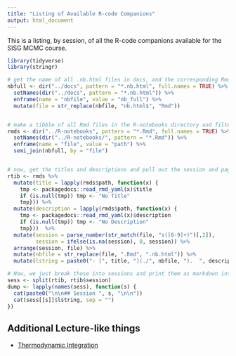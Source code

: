 ```yaml
---
title: "Listing of Available R-code Companions"
output: html_document
---
```


This is a listing, by session, of all the R-code companions available for 
the SISG MCMC course.

```r
library(tidyverse)
library(stringr)
```

```r
# get the name of all .nb.html files in docs, and the corresponding Rmd name
nbfull <- dir("../docs", pattern = "*.nb.html", full.names = TRUE) %>%
  setNames(dir("../docs", pattern = "*.nb.html")) %>%
  enframe(name = "nbfile", value = "nb_full") %>%
  mutate(file = str_replace(nbfile, "nb.html$", "Rmd"))


# make a tibble of all Rmd files in the R-notebooks directory and filter it by nb.htmls in docs
rmds <- dir("../R-notebooks", pattern = "*.Rmd", full.names = TRUE) %>%
  setNames(dir("../R-notebooks/", pattern = "*.Rmd")) %>%
  enframe(name = "file", value = "path") %>%
  semi_join(nbfull, by = "file")


# now, get the titles and descriptions and pull out the session and pages
rtib <- rmds %>%
  mutate(title = lapply(rmds$path, function(x) {
    tmp <- packagedocs::read_rmd_yaml(x)$title
    if (is.null(tmp)) tmp <- "No Title"
    tmp})) %>%
  mutate(description = lapply(rmds$path, function(x) {
    tmp <- packagedocs::read_rmd_yaml(x)$description
    if (is.null(tmp)) tmp <- "No Description"
    tmp}))  %>%
  mutate(session = parse_number(str_match(file, "s([0-9]+)")[,2]),
         session = ifelse(is.na(session), 0, session)) %>%
  arrange(session, file) %>%
  mutate(nbfile = str_replace(file, ".Rmd", ".nb.html")) %>%
  mutate(lstring = paste0("- [", title, "](./", nbfile, ").  ", description, "\n"))

```


```r
# Now, we just break those into sessions and print them as markdown into the document
sess <- split(rtib, rtib$session)
dump <- lapply(names(sess), function(s) {
  cat(paste0("\n\n## Session ", s, "\n\n"))
  cat(sess[[s]]$lstring, sep = "")
})
```



## Additional Lecture-like things

- [Thermodynamic Integration](./thermodynamic-integration.nb.html)

